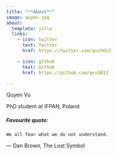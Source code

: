 ```yaml
---
title: "**About**"
image: quyen.jpg
about:
  template: jolla
  links:
    - icon: twitter
      text: Twitter
      href: https://twitter.com/qvv5013

    - icon: github
      text: Github
      href: https://github.com/qvv5013

---
```


Quyen Vu 

PhD student at IFPAN, Poland

##### Favourite quote:
```We all fear what we do not understand.```

― Dan Brown, The Lost Symbol